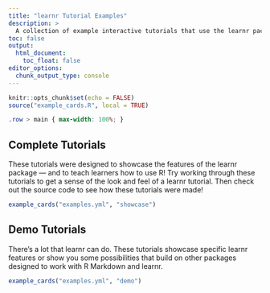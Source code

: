 ```yaml
---
title: "learnr Tutorial Examples"
description: >
  A collection of example interactive tutorials that use the learnr package.
toc: false
output:
  html_document:
    toc_float: false
editor_options: 
  chunk_output_type: console
---
```


```r
knitr::opts_chunk$set(echo = FALSE)
source("example_cards.R", local = TRUE)
```

```css
.row > main { max-width: 100%; }
```

## Complete Tutorials

These tutorials were designed to showcase the features of the learnr package --- and to teach learners how to use R!
Try working through these tutorials to get a sense of the look and feel of a learnr tutorial.
Then check out the source code to see how these tutorials were made!

```r
example_cards("examples.yml", "showcase")
```

## Demo Tutorials

There's a lot that learnr can do.
These tutorials showcase specific learnr features or show you some possibilities that build on other packages designed to work with R Markdown and learnr.

```r
example_cards("examples.yml", "demo")
```
